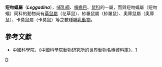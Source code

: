 {{Automatic taxobox
| taxon = Leggadina
| image = 
| image_caption = 
| authority = Thomas, 1910
}}
'''短吻蝠屬'''（'''''Leggadina'''''），[[哺乳綱|哺乳綱]]、[[囓齒目|囓齒目]]、[[鼠科|鼠科]]的一屬，而與短吻蝠屬（短吻蝠）同科的動物尚有[[草鼠屬|草鼠屬]]（花草鼠）、紗羅鼠屬（紗羅鼠）、奧庫鼠屬（奧庫鼠）、卡莫鼠屬（卡莫鼠）等之數種[[哺乳動物|哺乳動物]]。

==參考文獻==
*中國科學院，《中國科學院動物研究所的世界動物名稱資料庫》，[https://web.archive.org/web/20050718232917/http://vzd.brim.ac.cn/division/fauna/index.asp]

{{Taxonbar}}
[[Category:鼠亚科|D]]